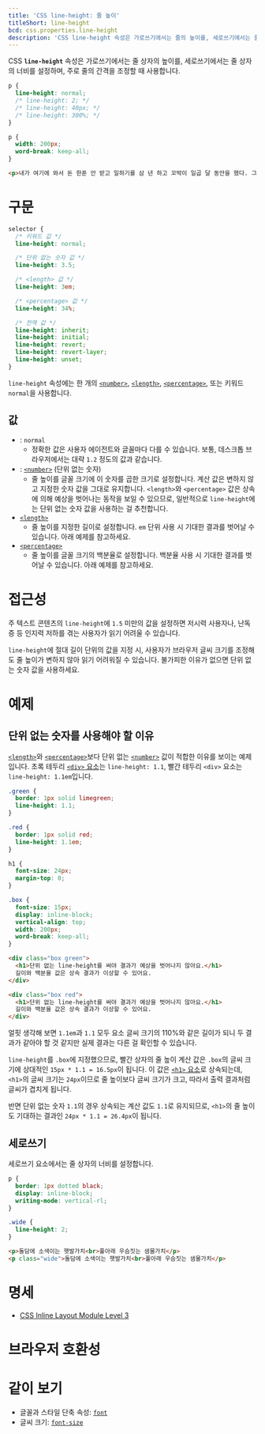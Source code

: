 ```yaml
---
title: 'CSS line-height: 줄 높이'
titleShort: line-height
bcd: css.properties.line-height
description: 'CSS line-height 속성은 가로쓰기에서는 줄의 높이를, 세로쓰기에서는 줄의 너비를 설정하며, 주로 줄의 간격을 조정할 때 사용합니다.'
---
```


CSS **`line-height`** 속성은 가로쓰기에서는 줄 상자의 높이를, 세로쓰기에서는 줄 상자의 너비를 설정하며, 주로 줄의 간격을 조정할 때 사용합니다.

```css hidden name=demo
p {
  line-height: normal;
  /* line-height: 2; */
  /* line-height: 40px; */
  /* line-height: 300%; */
}
```

```css hidden name=demo filename=style
p {
  width: 200px;
  word-break: keep-all;
}
```

```html hidden name=demo
<p>내가 여기에 와서 돈 한푼 안 받고 일하기를 삼 년 하고 꼬박이 일곱 달 동안을 했다. 그런데도 미처 못 자랐다니까 이 키는 언제야 자라는 겐지 짜장 영문 모른다.</p>
```

<LiveExample height={320} lang="css" name="demo" />

# 구문

```css
selector {
  /* 키워드 값 */
  line-height: normal;

  /* 단위 없는 숫자 값 */
  line-height: 3.5;

  /* <length> 값 */
  line-height: 3em;

  /* <percentage> 값 */
  line-height: 34%;

  /* 전역 값 */
  line-height: inherit;
  line-height: initial;
  line-height: revert;
  line-height: revert-layer;
  line-height: unset;
}
```

`line-height` 속성에는 한 개의 [`<number>`], [`<length>`], [`<percentage>`], 또는 키워드 `normal`을 사용합니다.

## 값

- : `normal`
  - 정확한 값은 사용자 에이전트와 글꼴마다 다를 수 있습니다. 보통, 데스크톱 브라우저에서는 대략 `1.2` 정도의 값과 같습니다.
- : [`<number>`] (단위 없는 숫자)
  - 줄 높이를 글꼴 크기에 이 숫자를 곱한 크기로 설정합니다. 계산 값은 변하지 않고 지정한 숫자 값을 그대로 유지합니다. `<length>`와 `<percentage>` 값은 상속에 의해 예상을 벗어나는 동작을 보일 수 있으므로, 일반적으로 `line-height`에는 단위 없는 숫자 값을 사용하는 걸 추천합니다.
- [`<length>`]
  - 줄 높이를 지정한 길이로 설정합니다. `em` 단위 사용 시 기대한 결과를 벗어날 수 있습니다. 아래 예제를 참고하세요.
- [`<percentage>`]
  - 줄 높이를 글꼴 크기의 백분율로 설정합니다. 백분율 사용 시 기대한 결과를 벗어날 수 있습니다. 아래 예제를 참고하세요.

# 접근성

주 텍스트 콘텐츠의 `line-height`에 `1.5` 미만의 값을 설정하면 저시력 사용자나, 난독증 등 인지력 저하를 겪는 사용자가 읽기 어려울 수 있습니다.

`line-height`에 절대 길이 단위의 값을 지정 시, 사용자가 브라우저 글씨 크기를 조정해도 줄 높이가 변하지 않아 읽기 어려워질 수 있습니다. 불가피한 이유가 없으면 단위 없는 숫자 값을 사용하세요.

# 예제

## 단위 없는 숫자를 사용해야 할 이유

[`<length>`]와 [`<percentage>`]보다 단위 없는 [`<number>`] 값이 적합한 이유를 보이는 예제입니다. 초록 테두리 [`<div>` 요소][`<div>`]는 `line-height: 1.1`, 빨간 테두리 `<div>` 요소는 `line-height: 1.1em`입니다.

```css hidden name=example
.green {
  border: 1px solid limegreen;
  line-height: 1.1;
}

.red {
  border: 1px solid red;
  line-height: 1.1em;
}

h1 {
  font-size: 24px;
  margin-top: 0;
}

.box {
  font-size: 15px;
  display: inline-block;
  vertical-align: top;
  width: 200px;
  word-break: keep-all;
}
```

```html hidden name=example
<div class="box green">
  <h1>단위 없는 line-height를 써야 결과가 예상을 벗어나지 않아요.</h1>
  길이와 백분율 값은 상속 결과가 이상할 수 있어요.
</div>

<div class="box red">
  <h1>단위 없는 line-height를 써야 결과가 예상을 벗어나지 않아요.</h1>
  길이와 백분율 값은 상속 결과가 이상할 수 있어요.
</div>
```

<LiveExample height={240} lang="css" name="example" />

얼핏 생각해 보면 `1.1em`과 `1.1` 모두 요소 글씨 크기의 110%와 같은 길이가 되니 두 결과가 같아야 할 것 같지만 실제 결과는 다른 걸 확인할 수 있습니다.

`line-height`를 `.box`에 지정했으므로, 빨간 상자의 줄 높이 계산 값은 `.box`의 글씨 크기에 상대적인 `15px * 1.1 = 16.5px`이 됩니다. 이 값은 [`<h1>` 요소][`<h1>`]로 상속되는데, `<h1>`의 글씨 크기는 `24px`이므로 줄 높이보다 글씨 크기가 크고, 따라서 출력 결과처럼 글씨가 겹치게 됩니다.

반면 단위 없는 숫자 `1.1`의 경우 상속되는 계산 값도 `1.1`로 유지되므로, `<h1>`의 줄 높이도 기대하는 결과인 `24px * 1.1 = 26.4px`이 됩니다.

## 세로쓰기

세로쓰기 요소에서는 줄 상자의 너비를 설정합니다.

```css hidden name=vertical
p {
  border: 1px dotted black;
  display: inline-block;
  writing-mode: vertical-rl;
}

.wide {
  line-height: 2;
}
```

```html hidden name=vertical
<p>돌담에 소색이는 햇발가치<br>풀아래 우슴짓는 샘물가치</p>
<p class="wide">돌담에 소색이는 햇발가치<br>풀아래 우슴짓는 샘물가치</p>
```

<LiveExample height={240} lang="css" name="vertical" />

# 명세

- [CSS Inline Layout Module Level 3](https://drafts.csswg.org/css-inline/#line-height-property)

# 브라우저 호환성

<BrowserCompat data={props.bcd} />

# 같이 보기

- 글꼴과 스타일 단축 속성: [`font`]
- 글씨 크기: [`font-size`]

[`<div>`]: /docs/Web/HTML/Element/div
[`<h1>`]: /docs/Web/HTML/Element/Heading_Elements
[`<length>`]: ./length
[`<number>`]: ./number
[`<percentage>`]: ./percentage
[`font`]: ./font
[`font-size`]: ./font-size
